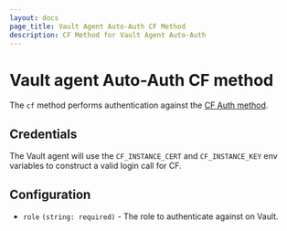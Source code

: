 ```yaml
---
layout: docs
page_title: Vault Agent Auto-Auth CF Method
description: CF Method for Vault Agent Auto-Auth
---
```


# Vault agent Auto-Auth CF method

The `cf` method performs authentication against the [CF Auth
method](/docs/auth/cf).

## Credentials

The Vault agent will use the `CF_INSTANCE_CERT` and `CF_INSTANCE_KEY` env variables to
construct a valid login call for CF.

## Configuration

- `role` `(string: required)` - The role to authenticate against on Vault.
